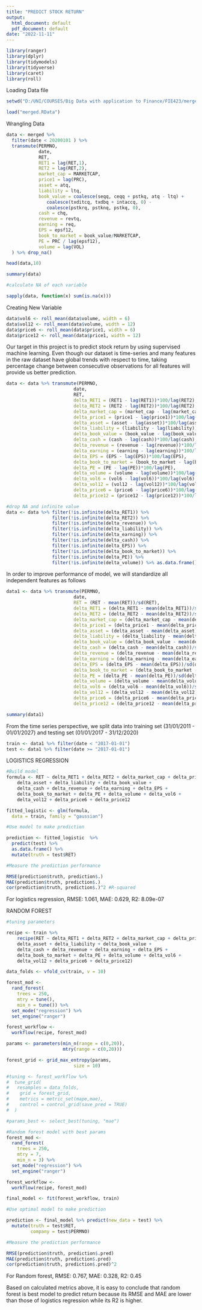 ---
title: "PREDICT STOCK RETURN"
output:
  html_document: default
  pdf_document: default
date: "2022-11-11"
---
```{r, warning = FALSE, results='hide'}
library(ranger)
library(dplyr)
library(tidymodels)
library(tidyverse)
library(caret)
library(roll)
```

Loading Data file

```{r}
setwd("D:/UNI/COURSES/Big Data with application to Finance/FIE423/merged/RET")

load("merged.RData")

```

Wrangling Data

```{r}
data <- merged %>% 
  filter(date < 20200101 ) %>% 
  transmute(PERMNO,
            date,
            RET,
            RET1 = lag(RET,1),
            RET2 = lag(RET,2),
            market_cap = MARKETCAP,
            price1 = lag(PRC),
            asset = atq,
            liability = ltq,
            book_value = coalesce(seqq, ceqq + pstkq, atq - ltq) + 
               coalesce(txditcq, txdbq + intaccq, 0) - 
               coalesce(pstkrq, pstknq, pstkq, 0),
            cash = chq,
            revenue = revtq,
            earning = req,
            EPS = epsf12,
            book_to_market = book_value/MARKETCAP,
            PE = PRC / lag(epsf12),
            volume = lag(VOL)
  ) %>% drop_na()

head(data,10)
```
```{r}
summary(data)
```
```{r}
#calculate NA of each variable

sapply(data, function(x) sum(is.na(x)))

```
Creating New Variable

```{r}
data$vol6 <- roll_mean(data$volume, width = 6)
data$vol12 <- roll_mean(data$volume, width = 12)
data$price6 <- roll_mean(data$price1, width = 6)
data$price12 <- roll_mean(data$price1, width = 12)
```


Our target in this project is to predict stock return by using supervised machine learning. Even though our dataset is time-series and many features in the raw dataset have global trends with respect to time, taking percentage change between consecutive observations for all features will provide us better prediction.

```{r}
data <- data %>% transmute(PERMNO,
                         date,
                         RET,
                         delta_RET1 = (RET1 - lag(RET1))*100/lag(RET2),
                         delta_RET2 = (RET2 - lag(RET2))*100/lag(RET2),
                         delta_market_cap = (market_cap - lag(market_cap))*100/lag(market_cap),
                         delta_price1 = (price1 - lag(price1))*100/lag(price1),
                         delta_asset = (asset - lag(asset))*100/lag(asset),
                         delta_liability = (liability - lag(liability))*100/lag(liability),
                         delta_book_value = (book_value - lag(book_value))*100/lag(book_value),
                         delta_cash = (cash - lag(cash))*100/lag(cash),
                         delta_revenue = (revenue - lag(revenue))*100/lag(revenue),
                         delta_earning = (earning - lag(earning))*100/lag(earning),
                         delta_EPS = (EPS - lag(EPS))*100/lag(EPS),
                         delta_book_to_market = (book_to_market - lag(book_to_market))*100/lag(book_to_market),
                         delta_PE = (PE - lag(PE))*100/lag(PE),
                         delta_volume = (volume - lag(volume))*100/lag(volume),
                         delta_vol6 = (vol6 - lag(vol6))*100/lag(vol6),
                         delta_vol12 = (vol12 - lag(vol12))*100/lag(vol12),
                         delta_price6 = (price6 - lag(price6))*100/lag(price6),
                         delta_price12 = (price12 - lag(price12))*100/lag(price12)) %>% drop_na()
```


```{r}
#drop NA and infinite value
data <- data %>% filter(!is.infinite(delta_RET1)) %>% 
                 filter(!is.infinite(delta_RET2)) %>%
                 filter(!is.infinite(delta_revenue)) %>%
                 filter(!is.infinite(delta_liability)) %>%
                 filter(!is.infinite(delta_earning)) %>%
                 filter(!is.infinite(delta_cash)) %>%
                 filter(!is.infinite(delta_EPS)) %>%
                 filter(!is.infinite(delta_book_to_market)) %>%
                 filter(!is.infinite(delta_PE)) %>%
                 filter(!is.infinite(delta_volume)) %>% as.data.frame()
```

In order to improve performance of model, we will standardize all independent features as follows

```{r}
data1 <- data %>% transmute(PERMNO,
                         date,
                         RET = (RET - mean(RET))/sd(RET),
                         delta_RET1 = (delta_RET1 - mean(delta_RET1))/sd(delta_RET1),
                         delta_RET2 = (delta_RET2 - mean(delta_RET2))/sd(delta_RET2),
                         delta_market_cap = (delta_market_cap - mean(delta_market_cap))/sd(delta_market_cap),
                         delta_price1 = (delta_price1 - mean(delta_price1))/sd(delta_price1),
                         delta_asset = (delta_asset - mean(delta_asset))/sd(delta_asset),
                         delta_liability = (delta_liability - mean(delta_liability))/sd(delta_liability),
                         delta_book_value = (delta_book_value - mean(delta_book_value))/sd(delta_book_value),
                         delta_cash = (delta_cash - mean(delta_cash))/sd(delta_cash),
                         delta_revenue = (delta_revenue - mean(delta_revenue))/sd(delta_revenue),
                         delta_earning = (delta_earning - mean(delta_earning))/sd(delta_earning),
                         delta_EPS = (delta_EPS - mean(delta_EPS))/sd(delta_EPS),
                         delta_book_to_market = (delta_book_to_market - mean(delta_book_to_market))/sd(delta_book_to_market),
                         delta_PE = (delta_PE - mean(delta_PE))/sd(delta_PE),
                         delta_volume = (delta_volume - mean(delta_volume))/sd(delta_volume),
                         delta_vol6 = (delta_vol6 - mean(delta_vol6))/sd(delta_vol6),
                         delta_vol12 = (delta_vol12 - mean(delta_vol12))/sd(delta_vol12),
                         delta_price6 = (delta_price6 - mean(delta_price6))/sd(delta_price6),
                         delta_price12 = (delta_price12 - mean(delta_price12))/sd(delta_price12))   
```


```{r}
summary(data1)
```

From the time series perspective, we split data into training set (31/01/2011 - 01/01/2027) and testing set (01/01/2017 - 31/12/2020)

```{r}
train <- data1 %>% filter(date < "2017-01-01")
test <- data1 %>% filter(date >= "2017-01-01")
```

LOGISTICS REGRESSION

```{r}
#Build model
formula <- RET ~ delta_RET1 + delta_RET2 + delta_market_cap + delta_price1 +
    delta_asset + delta_liability + delta_book_value + 
    delta_cash + delta_revenue + delta_earning + delta_EPS + 
    delta_book_to_market + delta_PE + delta_volume + delta_vol6 + 
    delta_vol12 + delta_price6 + delta_price12

fitted_logistic <- glm(formula,
  data = train, family = "gaussian")

```

```{r}
#Use model to make prediction 

prediction <- fitted_logistic  %>% 
  predict(test) %>% 
  as.data.frame() %>%
  mutate(truth = test$RET)
```


```{r}
#Measure the prediction performance

RMSE(prediction$truth, prediction$.) 
MAE(prediction$truth, prediction$.) 
cor(prediction$truth, prediction$.)^2 #R-squared
```
For logistics regression, RMSE: 1.061, MAE: 0.629, R2: 8.09e-07

RANDOM FOREST

```{r}
#tuning parameters

recipe <- train %>% 
    recipe(RET ~ delta_RET1 + delta_RET2 + delta_market_cap + delta_price1 +
    delta_asset + delta_liability + delta_book_value + 
    delta_cash + delta_revenue + delta_earning + delta_EPS + 
    delta_book_to_market + delta_PE + delta_volume + delta_vol6 + 
    delta_vol12 + delta_price6 + delta_price12)

data_folds <- vfold_cv(train, v = 10)

forest_mod <- 
  rand_forest(
    trees = 250,
    mtry = tune(),
    min_n = tune()) %>%
  set_mode("regression") %>% 
  set_engine("ranger")

forest_workflow <- 
  workflow(recipe, forest_mod)

params <- parameters(min_n(range = c(0,20)),
                     mtry(range = c(0,20)))

forest_grid <- grid_max_entropy(params,
                         size = 10)

#tuning <- forest_workflow %>% 
#  tune_grid(
#   resamples = data_folds,
#    grid = forest_grid,
#    metrics = metric_set(mape,mae),
#    control = control_grid(save_pred = TRUE)
#  )

#params_best <- select_best(tuning, "mae")

```

```{r, error=TRUE, results='hide'}
#Random forest model with best params
forest_mod <- 
  rand_forest(
    trees = 250,
    mtry = 7,
    min_n = 3) %>%
  set_mode("regression") %>% 
  set_engine("ranger")

forest_workflow <- 
  workflow(recipe, forest_mod)

final_model <- fit(forest_workflow, train)

```

```{r, error=TRUE, results='hide'}
#Use optimal model to make prediction

prediction <- final_model %>% predict(new_data = test) %>%
  mutate(truth = test$RET,
         company = test$PERMNO)
```

```{r, error=TRUE, results='hide'}
#Measure the prediction performance

RMSE(prediction$truth, prediction$.pred) 
MAE(prediction$truth, prediction$.pred) 
cor(prediction$truth, prediction$.pred)^2 

```
For Random forest, RMSE: 0.767, MAE: 0.328, R2: 0.45

Based on calculated metrics above, it is easy to conclude that random forest is best model to predict return because its RMSE and MAE are lower than those of logistics regression while its R2 is higher.


















